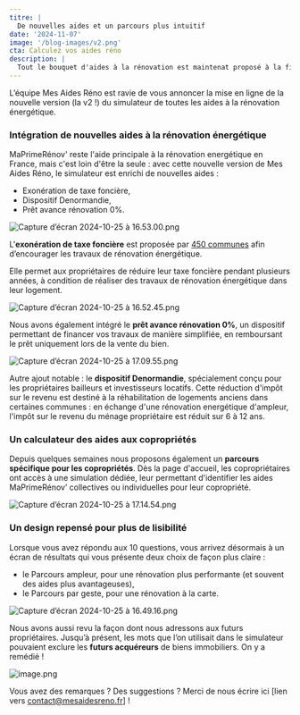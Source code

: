 ```yaml
---
titre: |
  De nouvelles aides et un parcours plus intuitif
date: '2024-11-07'
image: '/blog-images/v2.png'
cta: Calculez vos aides réno
description: |
  Tout le bouquet d'aides à la rénovation est maintenat proposé à la fin du simulateur Mes Aides Réno : CEE, éco-prêt à taux zéro, Denormandie, exonération de taxe foncière, etc.
---
```


L’équipe Mes Aides Réno est ravie de vous annoncer la mise en ligne de la nouvelle version (la v2 !) du simulateur de toutes les aides à la rénovation énergétique.

### Intégration de nouvelles aides à la rénovation énergétique

MaPrimeRénov' reste l'aide principale à la rénovation energétique en France, mais c'est loin d'être la seule : avec cette nouvelle version de Mes Aides Réno, le simulateur est enrichi de nouvelles aides :

- Exonération de taxe foncière,
- Dispositif Denormandie,
- Prêt avance rénovation 0%.

![Capture d’écran 2024-10-25 à 16.53.00.png](taxe-fonciere.webp)

L'**exonération de taxe foncière** est proposée par [450 communes](https://mesaidesreno.beta.gouv.fr/taxe-fonciere/communes-eligibles) afin d’encourager les travaux de rénovation énergétique.

Elle permet aux propriétaires de réduire leur taxe foncière pendant plusieurs années, à condition de réaliser des travaux de rénovation énergétique dans leur logement.

![Capture d’écran 2024-10-25 à 16.52.45.png](pret-avance-renovation.webp)

Nous avons également intégré le **prêt avance rénovation 0%**, un dispositif permettant de financer vos travaux de manière simplifiée, en remboursant le prêt uniquement lors de la vente du bien.

![Capture d’écran 2024-10-25 à 17.09.55.png](denormandie.webp)

Autre ajout notable : le **dispositif Denormandie**, spécialement conçu pour les propriétaires bailleurs et investisseurs locatifs. Cette réduction d'impôt sur le revenu est destiné à la réhabilitation de logements anciens dans certaines communes : en échange d'une rénovation energétique d'ampleur, l'impôt sur le revenu du ménage propriétaire est réduit sur 6 à 12 ans.

### Un calculateur des aides aux copropriétés

Depuis quelques semaines nous proposons également un **parcours spécifique pour les copropriétés**. Dès la page d'accueil, les copropriétaires ont accès à une simulation dédiée, leur permettant d'identifier les aides MaPrimeRénov’ collectives ou individuelles pour leur copropriété.

![Capture d’écran 2024-10-25 à 17.14.54.png](copro.webp)

### Un design repensé pour plus de lisibilité

Lorsque vous avez répondu aux 10 questions, vous arrivez désormais à un écran de résultats qui vous présente deux choix de façon plus claire :

- le Parcours ampleur, pour une rénovation plus performante (et souvent des aides plus avantageuses),
- le Parcours par geste, pour une rénovation à la carte.

![Capture d’écran 2024-10-25 à 16.49.16.png](page-eligibilite.webp)

Nous avons aussi revu la façon dont nous adressons aux futurs propriétaires. Jusqu’à présent, les mots que l’on utilisait dans le simulateur pouvaient exclure les **futurs acquéreurs** de biens immobiliers. On y a remédié !

![image.png](acquereur.webp)

Vous avez des remarques ? Des suggestions ? Merci de nous écrire ici [lien vers contact@mesaidesreno.fr] !
